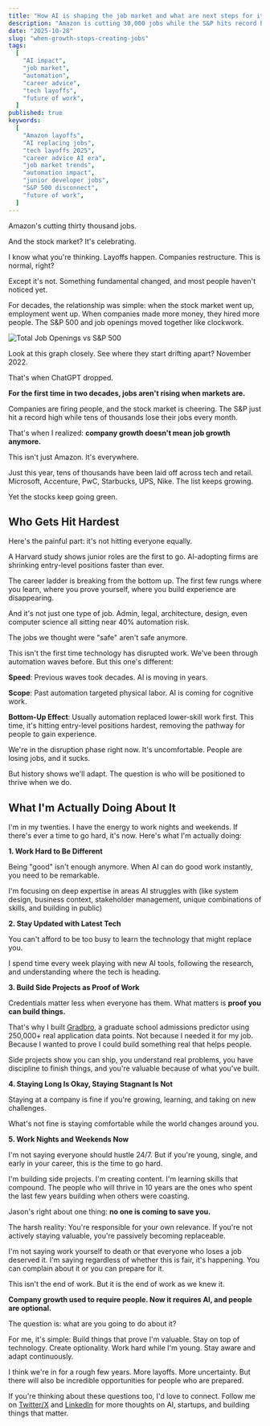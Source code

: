 ```yaml
---
title: "How AI is shaping the job market and what are next steps for it?"
description: "Amazon is cutting 30,000 jobs while the S&P hits record highs. For the first time in two decades, company growth doesn't mean job growth. Here's what's happening and how I'm preparing for it."
date: "2025-10-28"
slug: "when-growth-stops-creating-jobs"
tags:
  [
    "AI impact",
    "job market",
    "automation",
    "career advice",
    "tech layoffs",
    "future of work",
  ]
published: true
keywords:
  [
    "Amazon layoffs",
    "AI replacing jobs",
    "tech layoffs 2025",
    "career advice AI era",
    "job market trends",
    "automation impact",
    "junior developer jobs",
    "S&P 500 disconnect",
    "future of work",
  ]
---
```


Amazon's cutting thirty thousand jobs.

And the stock market? It's celebrating.

I know what you're thinking. Layoffs happen. Companies restructure. This is normal, right?

Except it's not. Something fundamental changed, and most people haven't noticed yet.

For decades, the relationship was simple: when the stock market went up, employment went up. When companies made more money, they hired more people. The S&P 500 and job openings moved together like clockwork.

![Total Job Openings vs S&P 500](/blog/blog3/But%20see%20this%20graph.png)

Look at this graph closely. See where they start drifting apart? November 2022.

That's when ChatGPT dropped.

**For the first time in two decades, jobs aren't rising when markets are.**

Companies are firing people, and the stock market is cheering. The S&P just hit a record high while tens of thousands lose their jobs every month.

That's when I realized: **company growth doesn't mean job growth anymore.**

This isn't just Amazon. It's everywhere.

<Tweet id="1982906834781352373" />

Just this year, tens of thousands have been laid off across tech and retail. Microsoft, Accenture, PwC, Starbucks, UPS, Nike. The list keeps growing.

Yet the stocks keep going green.

## Who Gets Hit Hardest

Here's the painful part: it's not hitting everyone equally.

<Tweet id="1982528322044322038" />

A Harvard study shows junior roles are the first to go. AI-adopting firms are shrinking entry-level positions faster than ever.

The career ladder is breaking from the bottom up. The first few rungs where you learn, where you prove yourself, where you build experience are disappearing.

And it's not just one type of job. Admin, legal, architecture, design, even computer science all sitting near 40% automation risk.

The jobs we thought were "safe" aren't safe anymore.

This isn't the first time technology has disrupted work. We've been through automation waves before. But this one's different:

**Speed**: Previous waves took decades. AI is moving in years.

**Scope**: Past automation targeted physical labor. AI is coming for cognitive work.

**Bottom-Up Effect**: Usually automation replaced lower-skill work first. This time, it's hitting entry-level positions hardest, removing the pathway for people to gain experience.

We're in the disruption phase right now. It's uncomfortable. People are losing jobs, and it sucks.

But history shows we'll adapt. The question is who will be positioned to thrive when we do.

## What I'm Actually Doing About It

I'm in my twenties. I have the energy to work nights and weekends. If there's ever a time to go hard, it's now. Here's what I'm actually doing:

**1. Work Hard to Be Different**

Being "good" isn't enough anymore. When AI can do good work instantly, you need to be remarkable.

I'm focusing on deep expertise in areas AI struggles with (like system design, business context, stakeholder management, unique combinations of skills, and building in public)

**2. Stay Updated with Latest Tech**

You can't afford to be too busy to learn the technology that might replace you.

I spend time every week playing with new AI tools, following the research, and understanding where the tech is heading.

**3. Build Side Projects as Proof of Work**

Credentials matter less when everyone has them. What matters is **proof you can build things.**

That's why I built [Gradbro](https://gradbro.com), a graduate school admissions predictor using 250,000+ real application data points. Not because I needed it for my job. Because I wanted to prove I could build something real that helps people.

Side projects show you can ship, you understand real problems, you have discipline to finish things, and you're valuable because of what you've built.

**4. Staying Long Is Okay, Staying Stagnant Is Not**

Staying at a company is fine if you're growing, learning, and taking on new challenges.

What's not fine is staying comfortable while the world changes around you.

**5. Work Nights and Weekends Now**

I'm not saying everyone should hustle 24/7. But if you're young, single, and early in your career, this is the time to go hard.

I'm building side projects. I'm creating content. I'm learning skills that compound. The people who will thrive in 10 years are the ones who spent the last few years building when others were coasting.

<Tweet id="1982905599877591328" />

Jason's right about one thing: **no one is coming to save you.**

The harsh reality: You're responsible for your own relevance. If you're not actively staying valuable, you're passively becoming replaceable.

I'm not saying work yourself to death or that everyone who loses a job deserved it. I'm saying regardless of whether this is fair, it's happening. You can complain about it or you can prepare for it.

This isn't the end of work. But it is the end of work as we knew it.

**Company growth used to require people. Now it requires AI, and people are optional.**

The question is: what are you going to do about it?

For me, it's simple: Build things that prove I'm valuable. Stay on top of technology. Create optionality. Work hard while I'm young. Stay aware and adapt continuously.

I think we're in for a rough few years. More layoffs. More uncertainty. But there will also be incredible opportunities for people who are prepared.

If you're thinking about these questions too, I'd love to connect. Follow me on [Twitter/X](https://x.com/meetshukla_) and [LinkedIn](https://www.linkedin.com/in/meetshukla/) for more thoughts on AI, startups, and building things that matter.
